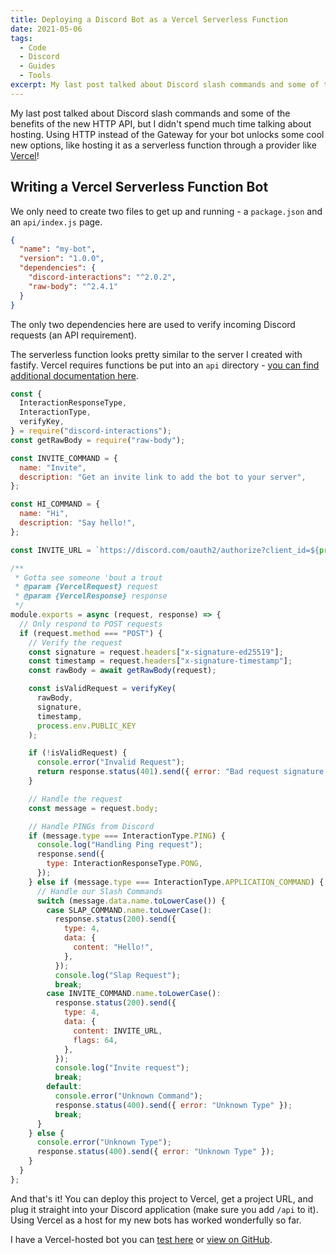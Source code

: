 ```yaml
---
title: Deploying a Discord Bot as a Vercel Serverless Function
date: 2021-05-06
tags:
  - Code
  - Discord
  - Guides
  - Tools
excerpt: My last post talked about Discord slash commands and some of the benefits of the new HTTP API, but I didn't spend much time talking about hosting. Using HTTP instead of the Gateway for your bot unlocks some cool new options, like hosting it as a serverless function through a provider like Vercel!
---
```


My <Link href="/blog/creating-a-discord-http-slash-command-bot-with-fastify"><a>last post talked about Discord slash commands</a></Link> and some of the benefits of the new HTTP API, but I didn't spend much time talking about hosting. Using HTTP instead of the Gateway for your bot unlocks some cool new options, like hosting it as a serverless function through a provider like [Vercel](https://vercel.com)!

## Writing a Vercel Serverless Function Bot

We only need to create two files to get up and running - a `package.json` and an `api/index.js` page.

```json file=package.json
{
  "name": "my-bot",
  "version": "1.0.0",
  "dependencies": {
    "discord-interactions": "^2.0.2",
    "raw-body": "^2.4.1"
  }
}
```

The only two dependencies here are used to verify incoming Discord requests (an API requirement).

The serverless function looks pretty similar to the <Link href="/blog/creating-a-discord-http-slash-command-bot-with-fastify"><a>server I created with fastify</a></Link>. Vercel requires functions be put into an `api` directory - [you can find additional documentation here](https://vercel.com/docs/serverless-functions/introduction).

```javascript file=api/index.js copy
const {
  InteractionResponseType,
  InteractionType,
  verifyKey,
} = require("discord-interactions");
const getRawBody = require("raw-body");

const INVITE_COMMAND = {
  name: "Invite",
  description: "Get an invite link to add the bot to your server",
};

const HI_COMMAND = {
  name: "Hi",
  description: "Say hello!",
};

const INVITE_URL = `https://discord.com/oauth2/authorize?client_id=${process.env.APPLICATION_ID}&scope=applications.commands`;

/**
 * Gotta see someone 'bout a trout
 * @param {VercelRequest} request
 * @param {VercelResponse} response
 */
module.exports = async (request, response) => {
  // Only respond to POST requests
  if (request.method === "POST") {
    // Verify the request
    const signature = request.headers["x-signature-ed25519"];
    const timestamp = request.headers["x-signature-timestamp"];
    const rawBody = await getRawBody(request);

    const isValidRequest = verifyKey(
      rawBody,
      signature,
      timestamp,
      process.env.PUBLIC_KEY
    );

    if (!isValidRequest) {
      console.error("Invalid Request");
      return response.status(401).send({ error: "Bad request signature " });
    }

    // Handle the request
    const message = request.body;

    // Handle PINGs from Discord
    if (message.type === InteractionType.PING) {
      console.log("Handling Ping request");
      response.send({
        type: InteractionResponseType.PONG,
      });
    } else if (message.type === InteractionType.APPLICATION_COMMAND) {
      // Handle our Slash Commands
      switch (message.data.name.toLowerCase()) {
        case SLAP_COMMAND.name.toLowerCase():
          response.status(200).send({
            type: 4,
            data: {
              content: "Hello!",
            },
          });
          console.log("Slap Request");
          break;
        case INVITE_COMMAND.name.toLowerCase():
          response.status(200).send({
            type: 4,
            data: {
              content: INVITE_URL,
              flags: 64,
            },
          });
          console.log("Invite request");
          break;
        default:
          console.error("Unknown Command");
          response.status(400).send({ error: "Unknown Type" });
          break;
      }
    } else {
      console.error("Unknown Type");
      response.status(400).send({ error: "Unknown Type" });
    }
  }
};
```

And that's it! You can deploy this project to Vercel, get a project URL, and plug it straight into your Discord application (make sure you add `/api` to it). Using Vercel as a host for my new bots has worked wonderfully so far.

I have a Vercel-hosted bot you can [test here](https://discord.com/oauth2/authorize?client_id=837785463401087046&scope=applications.commands) or [view on GitHub](https://github.com/ianmitchell/discord-trout).
